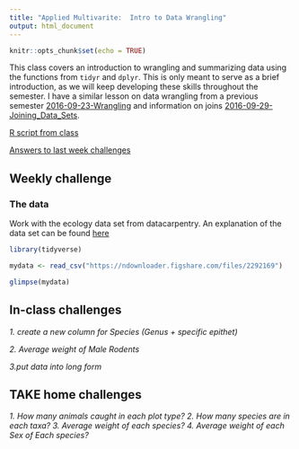 ```yaml
---
title: "Applied Multivarite:  Intro to Data Wrangling"
output: html_document
---
```


```r
knitr::opts_chunk$set(echo = TRUE)
```

This class covers an introduction to wrangling and summarizing data using the functions from `tidyr` and `dplyr`.  This is only meant to serve as a brief introduction, as we will keep developing these skills throughout the semester.  I have a similar lesson on data wrangling from a previous semester [2016-09-23-Wrangling](https://chrischizinski.github.io/SNR_R_Group/2016-09-23-Wrangling) and information on joins [2016-09-29-Joining_Data_Sets](https://chrischizinski.github.io/SNR_R_Group/2016-09-29-Joining_Data_Sets).

[R script from class](https://github.com/chrischizinski/SNR_R_Group/blob/master/R/2017-09-01-Rclass_dplyr.R)


[Answers to last week challenges](https://github.com/chrischizinski/SNR_R_Group/blob/master/R/2017-09-01-Challenges_week1.R)



## Weekly challenge

### The data

Work with the ecology data set from datacarpentry.  An explanation of the data set can be found [here](http://www.datacarpentry.org/R-ecology-lesson/02-starting-with-data.html)

```r
library(tidyverse)

mydata <- read_csv("https://ndownloader.figshare.com/files/2292169")

glimpse(mydata)
```

## In-class challenges

*1. create a new column for Species (Genus + specific epithet)*

*2. Average weight of Male Rodents*

*3.put data into long form*


## TAKE home challenges

*1. How many animals caught in each plot type?*
*2. How many species are in each taxa?*
*3. Average weight of each species?*
*4. Average weight of each Sex of Each species?*